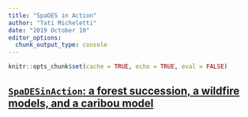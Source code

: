 ```yaml
---
title: "SpaDES in Action"
author: "Tati Micheletti"
date: "2019 October 10"
editor_options:
  chunk_output_type: console
---
```


```r
knitr::opts_chunk$set(cache = TRUE, echo = TRUE, eval = FALSE)
```

## [`SpaDESinAction`: a forest succession, a wildfire models, and a caribou model](../SpaDESinAction2/runMe.html)

